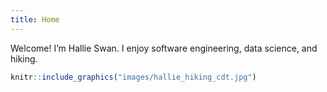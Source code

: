 ```yaml
---
title: Home
---
```


Welcome! I'm Hallie Swan. I enjoy software engineering, data science, and hiking. 

```r
knitr::include_graphics("images/hallie_hiking_cdt.jpg")
```

